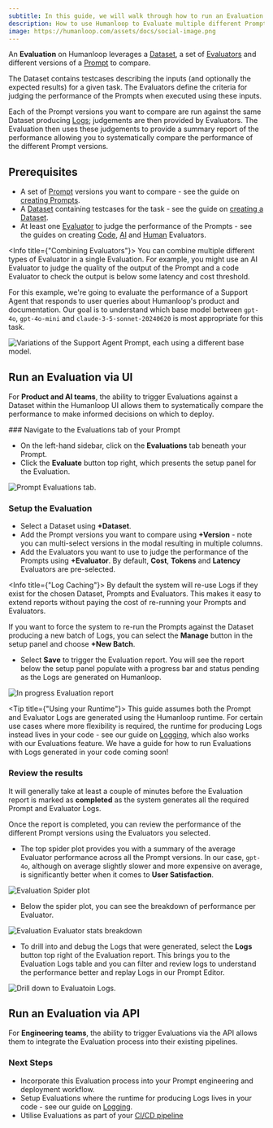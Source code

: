 ```yaml
---
subtitle: In this guide, we will walk through how to run an Evaluation to compare multiple different Prompts across a Dataset when Prompts and Evaluators are run on Humanloop.
description: How to use Humanloop to Evaluate multiple different Prompts across a Dataset.
image: https://humanloop.com/assets/docs/social-image.png
---
```


<Markdown src="../../../snippets/paid-feature.mdx" />

An **Evaluation** on Humanloop leverages a [Dataset](../../concepts/datasets), a set of [Evaluators](../../concepts/evaluators) and different versions of a [Prompt](../../concepts/prompts) to compare.

The Dataset contains testcases describing the inputs (and optionally the expected results) for a given task. The Evaluators define the criteria for judging the performance of the Prompts when executed using these inputs.

Each of the Prompt versions you want to compare are run against the same Dataset producing [Logs](../../concepts/logs); judgements are then provided by Evaluators.
The Evaluation then uses these judgements to provide a summary report of the performance allowing you to systematically compare the performance of the different Prompt versions.

## Prerequisites

- A set of [Prompt](../../concepts/prompts) versions you want to compare - see the guide on [creating Prompts](./comparing-prompt-editor).
- A [Dataset](../../concepts/datasets) containing testcases for the task - see the guide on [creating a Dataset](./create-dataset).
- At least one [Evaluator](../../concepts/evaluators) to judge the performance of the Prompts - see the guides on creating [Code](/docs/v5/evaluation/guides/code-based-evaluator), [AI](/docs/v5/evaluation/guides/llm-as-a-judge) and [Human](/docs/v5/evaluation/guides/human-evaluators) Evaluators.

<Info title={"Combining Evaluators"}>
  You can combine multiple different types of Evaluator in a single Evaluation.
  For example, you might use an AI Evaluator to judge the quality of the output
  of the Prompt and a code Evaluator to check the output is below some latency
  and cost threshold.
</Info>

For this example, we're going to evaluate the performance of a Support Agent that responds to user queries about Humanloop's product and documentation.
Our goal is to understand which base model between `gpt-4o`, `gpt-4o-mini` and `claude-3-5-sonnet-20240620` is most appropriate for this task.

<img
  src="../../../assets/images/evaluation/support-agent-prompt-variants.png"
  alt="Variations of the Support Agent Prompt, each using a different base model."
/>

## Run an Evaluation via UI

For **Product and AI teams**, the ability to trigger Evaluations against a Dataset within the Humanloop UI allows them to systematically compare the performance to make informed decisions on which to deploy.

<Steps>
### Navigate to the Evaluations tab of your Prompt

- On the left-hand sidebar, click on the **Evaluations** tab beneath your Prompt.
- Click the **Evaluate** button top right, which presents the setup panel for the Evaluation.

<img
  src="../../../assets/images/evaluation/evaluation-setup-initial.png"
  alt="Prompt Evaluations tab."
/>

### Setup the Evaluation

- Select a Dataset using **+Dataset**.
- Add the Prompt versions you want to compare using **+Version** - note you can multi-select versions in the modal resulting in multiple columns.
- Add the Evaluators you want to use to judge the performance of the Prompts using **+Evaluator**. By default, **Cost**, **Tokens** and **Latency** Evaluators are pre-selected.

<Info title={"Log Caching"}>
By default the system will re-use Logs if they exist for the chosen Dataset, Prompts and Evaluators. This makes it easy to extend reports without paying the cost of re-running your Prompts and Evaluators.

If you want to force the system to re-run the Prompts against the Dataset producing a new batch of Logs, you can select the **Manage** button in the setup panel and choose **+New Batch**.

</Info>

- Select **Save** to trigger the Evaluation report. You will see the report below the setup panel populate with a progress bar and status pending as the Logs are generated on Humanloop.

<img
  src="../../../assets/images/evaluation/evaluation-in-progress-report.png"
  alt="In progress Evaluation report"
/>

<Tip title={"Using your Runtime"}>
  This guide assumes both the Prompt and Evaluator Logs are generated using the
  Humanloop runtime. For certain use cases where more flexibility is required,
  the runtime for producing Logs instead lives in your code - see our guide on
  [Logging](../../development/guides/logging), which also works with our
  Evaluations feature. We have a guide for how to run Evaluations with Logs
  generated in your code coming soon!
</Tip>

### Review the results

It will generally take at least a couple of minutes before the Evaluation report is marked as **completed** as the system generates all the required Prompt and Evaluator Logs.

Once the report is completed, you can review the performance of the different Prompt versions using the Evaluators you selected.

- The top spider plot provides you with a summary of the average Evaluator performance across all the Prompt versions.
  In our case, `gpt-4o`, although on average slightly slower and more expensive on average, is significantly better when it comes to **User Satisfaction**.

<img
  src="../../../assets/images/evaluation/evaluation-spider-plot.png"
  alt="Evaluation Spider plot"
/>

- Below the spider plot, you can see the breakdown of performance per Evaluator.

<img
  src="../../../assets/images/evaluation/evaluation-evaluator-stats.png"
  alt="Evaluation Evaluator stats breakdown"
/>

- To drill into and debug the Logs that were generated, select the **Logs** button top right of the Evaluation report.
  This brings you to the Evaluation Logs table and you can filter and review logs to understand the performance better and replay Logs in our Prompt Editor.

<img
  src="../../../assets/images/evaluation/evaluation-logs-drilldown.png"
  alt="Drill down to Evaluatoin Logs."
/>

</Steps>

## Run an Evaluation via API

For **Engineering teams**, the ability to trigger Evaluations via the API allows them to integrate the Evaluation process into their existing pipelines.

<Markdown src="../../../snippets/wip.mdx" />

[//]: # "<Steps>"
[//]: #
[//]: # "### Get the required IDs"
[//]: #
[//]: # "In order to trigger an Evaluation via the API, you will need the IDs of the Dataset, Prompts and Evaluator versions you want to include."
[//]: #
[//]: # "- You can find the IDs of your Dataset, Prompts and Evaluators by navigating to the respective dashboards in the UI"
[//]: #
[//]: # "- Alternatively, you can use the API to list the"
[//]: #
[//]: #
[//]: # "### Trigger an Evaluation"
[//]: #
[//]: # "Once you have the IDs, you can populate the request to trigger an Evaluation."
[//]: #
[//]: # "<EndpointRequestSnippet"
[//]: # '  endpoint="POST /datasets"'
[//]: # '  example="CreateSupportDataset"'
[//]: # "/>"
[//]: #
[//]: # "### Inspect the uploaded Dataset"
[//]: #
[//]: # "### Review the results"
[//]: #
[//]: # "You can"
[//]: #
[//]: # "Or you can poll the Evaluation status until it is marked as completed and then review the results."

### Next Steps

- Incorporate this Evaluation process into your Prompt engineering and deployment workflow.
- Setup Evaluations where the runtime for producing Logs lives in your code - see our guide on [Logging](../../development/logging).
- Utilise Evaluations as part of your [CI/CD pipeline](./cicd-integration)
